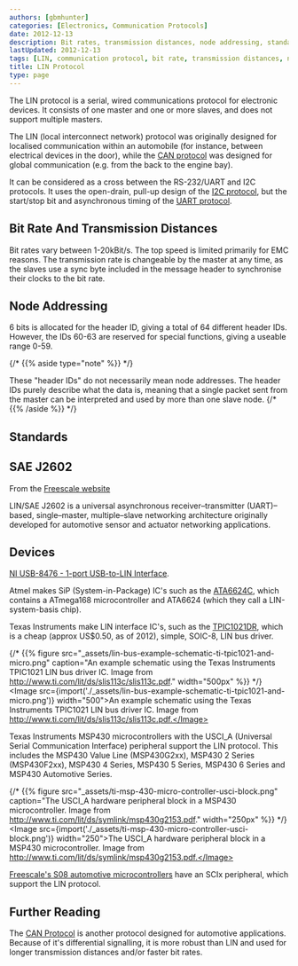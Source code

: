 ```yaml
---
authors: [gbmhunter]
categories: [Electronics, Communication Protocols]
date: 2012-12-13
description: Bit rates, transmission distances, node addressing, standards, devices and more on the LIN communication protocol.
lastUpdated: 2012-12-13
tags: [LIN, communication protocol, bit rate, transmission distances, node addressing, standards]
title: LIN Protocol
type: page
---
```


The LIN protocol is a serial, wired communications protocol for electronic devices. It consists of one master and one or more slaves, and does not support multiple masters.

The LIN (local interconnect network) protocol was originally designed for localised communication within an automobile (for instance, between electrical devices in the door), while the [CAN protocol](/electronics/communication-protocols/can-protocol/) was designed for global communication (e.g. from the back to the engine bay).

It can be considered as a cross between the RS-232/UART and I2C protocols. It uses the open-drain, pull-up design of the [I2C protocol](/electronics/communication-protocols/i2c-communication-protocol/), but the start/stop bit and asynchronous timing of the [UART protocol](/electronics/communication-protocols/uart-communication-protocol).

## Bit Rate And Transmission Distances

Bit rates vary between 1-20kBit/s. The top speed is limited primarily for EMC reasons. The transmission rate is changeable by the master at any time, as the slaves use a sync byte included in the message header to synchronise their clocks to the bit rate.

## Node Addressing

6 bits is allocated for the header ID, giving a total of 64 different header IDs. However, the IDs 60-63 are reserved for special functions, giving a useable range 0-59.

{/* {{% aside type="note" %}} */}
<Aside type="note">
These "header IDs" do not necessarily mean node addresses. The header IDs purely describe what the data is, meaning that a single packet sent from the master can be interpreted and used by more than one slave node.
{/* {{% /aside %}} */}
</Aside>

## Standards

## SAE J2602

From the [Freescale website](http://www.freescale.com/webapp/sps/site/overview.jsp?code=IFATOLIN)

LIN/SAE J2602 is a universal asynchronous receiver–transmitter (UART)–based, single–master, multiple–slave networking architecture originally developed for automotive sensor and actuator networking applications.

## Devices

[NI USB-8476 - 1-port USB-to-LIN Interface](http://sine.ni.com/nips/cds/view/p/lang/en/nid/203388).

Atmel makes SiP (System-in-Package) IC's such as the [ATA6624C](http://www.atmel.com/devices/ATA6612C.aspx), which contains a ATmega168 microcontroller and ATA6624 (which they call a LIN-system-basis chip).

Texas Instruments make LIN interface IC's, such as the [TPIC1021DR](http://www.ti.com/product/TPIC1021), which is a cheap (approx US$0.50, as of 2012), simple, SOIC-8, LIN bus driver.

{/* {{% figure src="_assets/lin-bus-example-schematic-ti-tpic1021-and-micro.png" caption="An example schematic using the Texas Instruments TPIC1021 LIN bus driver IC. Image from http://www.ti.com/lit/ds/slis113c/slis113c.pdf."  width="500px" %}} */}
<Image src={import('./_assets/lin-bus-example-schematic-ti-tpic1021-and-micro.png')} width="500">An example schematic using the Texas Instruments TPIC1021 LIN bus driver IC. Image from http://www.ti.com/lit/ds/slis113c/slis113c.pdf.</Image>

Texas Instruments MSP430 microcontrollers with the USCI_A (Universal Serial Communication Interface) peripheral support the LIN protocol. This includes the MSP430 Value Line (MSP430G2xx), MSP430 2 Series (MSP430F2xx), MSP430 4 Series, MSP430 5 Series, MSP430 6 Series and MSP430 Automotive Series.

{/* {{% figure src="_assets/ti-msp-430-micro-controller-usci-block.png" caption="The USCI_A hardware peripheral block in a MSP430 microcontroller. Image from http://www.ti.com/lit/ds/symlink/msp430g2153.pdf."  width="250px" %}} */}
<Image src={import('./_assets/ti-msp-430-micro-controller-usci-block.png')} width="250">The USCI_A hardware peripheral block in a MSP430 microcontroller. Image from http://www.ti.com/lit/ds/symlink/msp430g2153.pdf.</Image>

[Freescale's S08 automotive microcontrollers](http://www.freescale.com/webapp/sps/site/overview.jsp?code=8BITAUTO) have an SCIx peripheral, which support the LIN protocol.

## Further Reading

The [CAN Protocol](/electronics/communication-protocols/can-protocol/) is another protocol designed for automotive applications. Because of it's differential signalling, it is more robust than LIN and used for longer transmission distances and/or faster bit rates.
